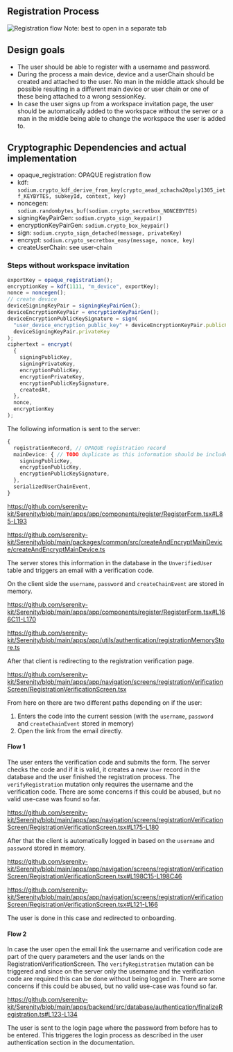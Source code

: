 ## Registration Process

![Registration flow](./registration_flow.png)
Note: best to open in a separate tab

## Design goals

- The user should be able to register with a username and password.
- During the process a main device, device and a userChain should be created and attached to the user. No man in the middle attack should be possible resulting in a different main device or user chain or one of these being attached to a wrong sessionKey.
- In case the user signs up from a workspace invitation page, the user should be automatically added to the workspace without the server or a man in the middle being able to change the workspace the user is added to.

## Cryptographic Dependencies and actual implementation

- opaque_registration: OPAQUE registration flow
- kdf: `sodium.crypto_kdf_derive_from_key(crypto_aead_xchacha20poly1305_ietf_KEYBYTES, subkeyId, context, key)`
- noncegen: `sodium.randombytes_buf(sodium.crypto_secretbox_NONCEBYTES)`
- signingKeyPairGen: `sodium.crypto_sign_keypair()`
- encryptionKeyPairGen: `sodium.crypto_box_keypair()`
- sign: `sodium.crypto_sign_detached(message, privateKey)`
- encrypt: `sodium.crypto_secretbox_easy(message, nonce, key)`
- createUserChain: see user-chain

### Steps without workspace invitation

```ts
exportKey = opaque_registration();
encryptionKey = kdf(1111, "m_device", exportKey);
nonce = noncegen();
// create device
deviceSigningKeyPair = signingKeyPairGen();
deviceEncryptionKeyPair = encryptionKeyPairGen();
deviceEncryptionPublicKeySignature = sign(
  "user_device_encryption_public_key" + deviceEncryptionKeyPair.publicKey,
  deviceSigningKeyPair.privateKey
);
ciphertext = encrypt(
  {
    signingPublicKey,
    signingPrivateKey,
    encryptionPublicKey,
    encryptionPrivateKey,
    encryptionPublicKeySignature,
    createdAt,
  },
  nonce,
  encryptionKey
);
```

The following information is sent to the server:

```ts
{
  registrationRecord, // OPAQUE registration record
  mainDevice: { // TODO duplicate as this information should be included in the serializedUserChainEvent
    signingPublicKey,
    encryptionPublicKey,
    encryptionPublicKeySignature,
  },
  serializedUserChainEvent,
}
```

https://github.com/serenity-kit/Serenity/blob/main/apps/app/components/register/RegisterForm.tsx#L85-L193

https://github.com/serenity-kit/Serenity/blob/main/packages/common/src/createAndEncryptMainDevice/createAndEncryptMainDevice.ts

The server stores this information in the database in the `UnverifiedUser` table and triggers an email with a verification code.

On the client side the `username`, `password` and `createChainEvent` are stored in memory.

https://github.com/serenity-kit/Serenity/blob/main/apps/app/components/register/RegisterForm.tsx#L166C11-L170

https://github.com/serenity-kit/Serenity/blob/main/apps/app/utils/authentication/registrationMemoryStore.ts

After that client is redirecting to the registration verification page.

https://github.com/serenity-kit/Serenity/blob/main/apps/app/navigation/screens/registrationVerificationScreen/RegistrationVerificationScreen.tsx

From here on there are two different paths depending on if the user:

1. Enters the code into the current session (with the `username`, `password` and `createChainEvent` stored in memory)
2. Open the link from the email directly.

#### Flow 1

The user enters the verification code and submits the form. The server checks the code and if it is valid, it creates a new `User` record in the database and the user finished the registration process. The `verifyRegistration` mutation only requires the username and the verification code. There are some concerns if this could be abused, but no valid use-case was found so far.

https://github.com/serenity-kit/Serenity/blob/main/apps/app/navigation/screens/registrationVerificationScreen/RegistrationVerificationScreen.tsx#L175-L180

After that the client is automatically logged in based on the `username` and `password` stored in memory.

https://github.com/serenity-kit/Serenity/blob/main/apps/app/navigation/screens/registrationVerificationScreen/RegistrationVerificationScreen.tsx#L198C15-L198C46

https://github.com/serenity-kit/Serenity/blob/main/apps/app/navigation/screens/registrationVerificationScreen/RegistrationVerificationScreen.tsx#L121-L166

The user is done in this case and redirected to onboarding.

#### Flow 2

In case the user open the email link the username and verification code are part of the query parameters and the user lands on the RegistrationVerificationScreen. The `verifyRegistration` mutation can be triggered and since on the server only the username and the verification code are required this can be done without being logged in. There are some concerns if this could be abused, but no valid use-case was found so far.

https://github.com/serenity-kit/Serenity/blob/main/apps/backend/src/database/authentication/finalizeRegistration.ts#L123-L134

The user is sent to the login page where the password from before has to be entered. This triggeres the login process as described in the user authentication section in the documentation.
